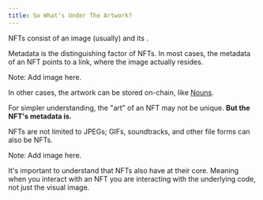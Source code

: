 ```yaml
---
title: So What’s Under The Artwork?
---
```


NFTs consist of an image (usually) and its <Nutshell children="metadata" glossaryEntry="content/glossary/nft_metadata.mdx" />.

Metadata is the distinguishing factor of NFTs. In most cases, the metadata of an NFT points to a link, <Nutshell children="off-chain," glossaryEntry="content/glossary/off_chain.mdx" /> where the image actually resides.

Note: Add image here.&#x20;

In other cases, the artwork can be stored on-chain, like [Nouns](http://www.nouns.wtf).

For simpler understanding, the "art" of an NFT may not be unique. **But the NFT's metadata is.**

NFTs are not limited to JPEGs; GIFs, soundtracks, and other file forms can also be NFTs.

Note: Add image here.

It's important to understand that NFTs also have <Nutshell children="smart contracts" glossaryEntry="content/glossary/Smart-Contract.mdx" /> at their core. Meaning when you interact with an NFT you are interacting with the underlying code, not just the visual image.&#x20;
